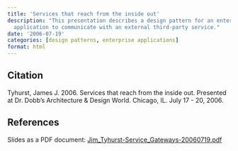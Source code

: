 ```yaml
---
title: 'Services that reach from the inside out'
description: "This presentation describes a design pattern for an enterprise
  application to communicate with an external third-party service."
date: '2006-07-19'
categories: [design patterns, enterprise applications]
format: html
---
```


## Citation

Tyhurst, James J. 2006.
Services that reach from the inside out.
Presented at Dr. Dobb's Architecture & Design World.
Chicago, IL. July 17 - 20, 2006.

## References

Slides as a PDF document: [Jim_Tyhurst-Service_Gateways-20060719.pdf](./Jim_Tyhurst-Service_Gateways-20060719.pdf)
